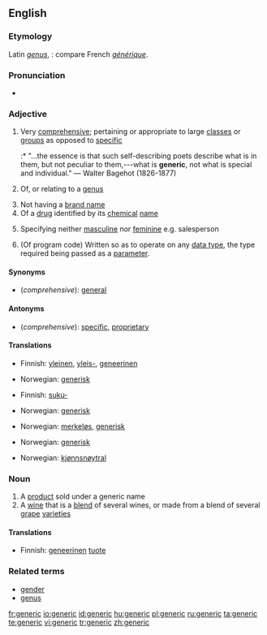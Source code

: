 ==English==
{{wikipedia}}

===Etymology===
Latin ''[[genus]]'', {{term|generis||race, kind}}: compare French ''[[générique]]''.

===Pronunciation===
* {{rhymes|ɛrɪk}}

===Adjective===
{{en-adj}}

# Very [[comprehensive]]; pertaining or appropriate to large [[class]]es or [[group]]s as opposed to [[specific]]
#:* "...the essence is that such self-describing poets describe what is in them, but not peculiar to them,---what is '''generic''', not what is special and individual." &mdash; Walter Bagehot (1826-1877)
# {{biology}} Of, or relating to a [[genus]] {{italbrac|not comparable}}
# Not having a [[brand name]]
# Of a [[drug]] identified by its [[chemical]] [[name]]
# {{grammar}} Specifying neither [[masculine]] nor [[feminine]] e.g. salesperson
# {{computing}} (Of program code) Written so as to operate on any [[data type]], the type required being passed as a [[parameter]].

====Synonyms====
* (''comprehensive''): [[general]]

====Antonyms====
* (''comprehensive''): [[specific]], [[proprietary]]

====Translations====
{{trans-top|Very comprehensive}}
* Finnish: [[yleinen]], [[yleis-]], [[geneerinen]]
{{trans-mid}}
* Norwegian: [[generisk]]
{{trans-bottom}}

{{trans-top|Of, or relating to a genus}}
* Finnish: [[suku-]]
{{trans-mid}}
* Norwegian: [[generisk]]
{{trans-bottom}}

{{trans-top|Not having a brand name}}
* Norwegian: [[merkeløs]], [[generisk]]
{{trans-mid}}
{{trans-bottom}}

{{trans-top|Of a drug identified by its chemical name}}
* Norwegian: [[generisk]]
{{trans-mid}}
{{trans-bottom}}

{{trans-top|Specifying neither masculine nor feminine e.g. salesperson}}
* Norwegian: [[kjønnsnøytral]]
{{trans-mid}}
{{trans-bottom}}

===Noun===
{{en-noun}}

# A [[product]] sold under a generic name
# A [[wine]] that is a [[blend]] of several wines, or made from a blend of several [[grape]] [[varieties]]

====Translations====
{{trans-top|A product sold under a generic name}}
* Finnish: [[geneerinen]] [[tuote]]
{{trans-mid}}
{{trans-bottom}}

{{trans-top|A wine that is a blend of several wines, or made from a blend of several grape varieties}}
{{trans-mid}}
{{trans-bottom}}

===Related terms===
* [[gender]]
* [[genus]]

[[fr:generic]]
[[io:generic]]
[[id:generic]]
[[hu:generic]]
[[pl:generic]]
[[ru:generic]]
[[ta:generic]]
[[te:generic]]
[[vi:generic]]
[[tr:generic]]
[[zh:generic]]